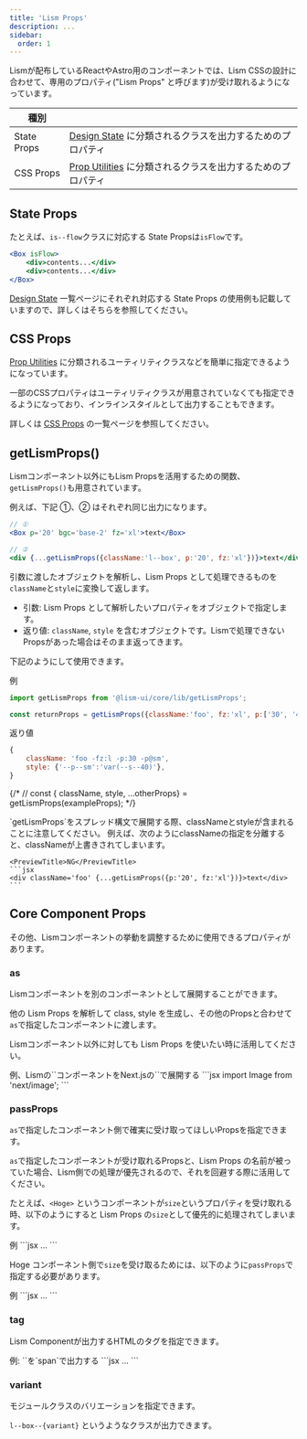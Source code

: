 ```yaml
---
title: 'Lism Props'
description: ...
sidebar:
  order: 1
---
```



Lismが配布しているReactやAstro用のコンポーネントでは、Lism CSSの設計に合わせて、専用のプロパティ("Lism Props" と呼びます)が受け取れるようになっています。


|種別||
|---|---|
|State Props|[Design State](/ja/css/design-state/) に分類されるクラスを出力するためのプロパティ|
|CSS Props|[Prop Utilities](/ja/css/prop-utility/) に分類されるクラスを出力するためのプロパティ|


## State Props

たとえば、`is--flow`クラスに対応する State Propsは`isFlow`です。

```jsx
<Box isFlow>
	<div>contents...</div>
	<div>contents...</div>
</Box>
```

[Design State](/ja/css/design-state/) 一覧ページにそれぞれ対応する State Props の使用例も記載していますので、詳しくはそちらを参照してください。


## CSS Props

[Prop Utilities](/ja/css/prop-utility/) に分類されるユーティリティクラスなどを簡単に指定できるようになっています。

一部のCSSプロパティはユーティリティクラスが用意されていなくても指定できるようになっており、インラインスタイルとして出力することもできます。

詳しくは [CSS Props](/ja/props/css-props/) の一覧ページを参照してください。

## getLismProps()

Lismコンポーネント以外にもLism Propsを活用するための関数、`getLismProps()`も用意されています。 


例えば、下記 ①、② はそれぞれ同じ出力になります。

```jsx
// ①
<Box p='20' bgc='base-2' fz='xl'>text</Box>

// ②
<div {...getLismProps({className:'l--box', p:'20', fz:'xl'})}>text</div>
```


引数に渡したオブジェクトを解析し、Lism Props として処理できるものを`className`と`style`に変換して返します。


- 引数:  Lism Props として解析したいプロパティをオブジェクトで指定します。
- 返り値: `className`, `style` を含むオブジェクトです。Lismで処理できないPropsがあった場合はそのまま返ってきます。

下記のようにして使用できます。

<PreviewTitle>例</PreviewTitle>
```jsx
import getLismProps from '@lism-ui/core/lib/getLismProps';

const returnProps = getLismProps({className:'foo', fz:'xl', p:['30', '40']});
```

<PreviewTitle>返り値</PreviewTitle>
```js
{
	className: 'foo -fz:l -p:30 -p@sm',
	style: {'--p--sm':'var(--s--40)'},
}
```

{/* // const { className, style, ...otherProps} = getLismProps(exampleProps); */}

<Note heading='注意点' preset='warning' isFlow='s'>
	`getLismProps`をスプレッド構文で展開する際、classNameとstyleが含まれることに注意してください。  
	例えば、次のようにclassNameの指定を分離すると、classNameが上書きされてしまいます。

	<PreviewTitle>NG</PreviewTitle>
	```jsx
	<div className='foo' {...getLismProps({p:'20', fz:'xl'})}>text</div>
	```
</Note>


## Core Component Props

その他、Lismコンポーネントの挙動を調整するために使用できるプロパティがあります。

### as

Lismコンポーネントを別のコンポーネントとして展開することができます。

他の Lism Props を解析して class, style を生成し、その他のPropsと合わせて`as`で指定したコンポーネントに渡します。

Lismコンポーネント以外に対しても Lism Props を使いたい時に活用してください。

<Preview>
	<PreviewTitle>例、Lismの`<Media>`コンポーネントをNext.jsの`<Image>`で展開する</PreviewTitle>
	<PreviewCode>
```jsx
import Image from 'next/image';

<Media as={Image} src='...' bxsh='2' bdrs='3' />
```
	</PreviewCode>
</Preview>



### passProps

`as`で指定したコンポーネント側で確実に受け取ってほしいPropsを指定できます。

`as`で指定したコンポーネントが受け取れるPropsと、Lism Props の名前が被っていた場合、Lism側での処理が優先されるので、それを回避する際に活用してください。

たとえば、`<Hoge>` というコンポーネントが`size`というプロパティを受け取れる時、以下のようにすると Lism Props の`size`として優先的に処理されてしまいます。

<Preview>
	<PreviewTitle>例</PreviewTitle>
	<PreviewCode>
```jsx
<Lism as={Hoge} size='...' p='em10' fz='l'>...</Lism>
```
	</PreviewCode>
</Preview>

Hoge コンポーネント側で`size`を受け取るためには、以下のように`passProps`で指定する必要があります。

<Preview>
	<PreviewTitle>例</PreviewTitle>
	<PreviewCode>
```jsx
<Lism as={Hoge} passProps={{size:'...'}} p='em10' fz='l'>...</Lism>
```
	</PreviewCode>
</Preview>


### tag

Lism Componentが出力するHTMLのタグを指定できます。


<Preview>
	<PreviewTitle>例: `<Text>`を`span`で出力する</PreviewTitle>
	<PreviewCode>
```jsx
<Text tag='span' fz='l'>...</Text>
```
	</PreviewCode>
</Preview>


### variant

モジュールクラスのバリエーションを指定できます。

`l--box--{variant}` というようなクラスが出力できます。

